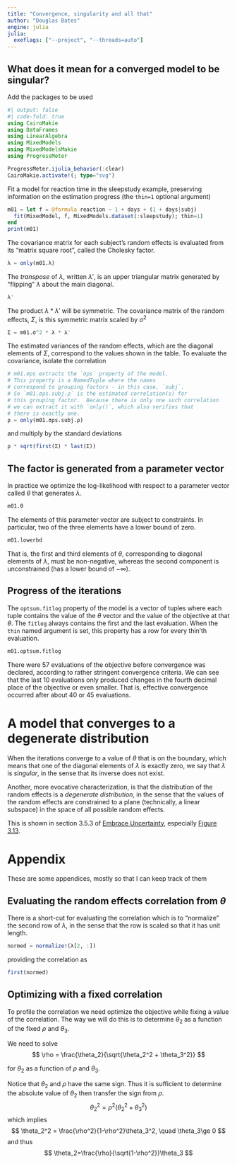 ```yaml
---
title: "Convergence, singularity and all that"
author: "Douglas Bates"
engine: julia
julia:
  exeflags: ["--project", "--threads=auto"]
---
```


## What does it mean for a converged model to be singular?

Add the packages to be used

```julia
#| output: false
#| code-fold: true
using CairoMakie
using DataFrames
using LinearAlgebra
using MixedModels
using MixedModelsMakie
using ProgressMeter

ProgressMeter.ijulia_behavior(:clear)
CairoMakie.activate!(; type="svg")
```

Fit a model for reaction time in the sleepstudy example, preserving information on the estimation progress (the `thin=1` optional argument)

```julia
m01 = let f = @formula reaction ~ 1 + days + (1 + days|subj)
  fit(MixedModel, f, MixedModels.dataset(:sleepstudy); thin=1)
end
print(m01)
```

The covariance matrix for each subject's random effects is evaluated from its "matrix square root", called the Cholesky factor.

```julia
λ = only(m01.λ)
```

The *transpose* of $\lambda$, written $\lambda'$, is an upper triangular matrix generated by "flipping" $\lambda$ about the main diagonal.

```julia
λ'
```

The product $\lambda * \lambda'$ will be symmetric.
The covariance matrix of the random effects, $\Sigma$, is this symmetric matrix scaled by $\sigma^2$

```julia
Σ = m01.σ^2 * λ * λ'
```

The estimated variances of the random effects, which are the diagonal elements of $\Sigma$, correspond to the values shown in the table.
To evaluate the covariance, isolate the correlation

```julia
# m01.σρs extracts the `σρs` property of the model.
# This property is a NamedTuple where the names
# correspond to grouping factors - in this case, `subj`.
# So `m01.σρs.subj.ρ` is the estimated correlation(s) for
# this grouping factor.  Because there is only one such correlation
# we can extract it with `only()`, which also verifies that
# there is exactly one.
ρ = only(m01.σρs.subj.ρ)
```

and multiply by the standard deviations

```julia
ρ * sqrt(first(Σ) * last(Σ))
```

## The factor is generated from a parameter vector

In practice we optimize the log-likelihood with respect to a parameter vector called $\theta$ that generates $\lambda$.

```julia
m01.θ
```

The elements of this parameter vector are subject to constraints.
In particular, two of the three elements have a lower bound of zero.

```julia
m01.lowerbd
```

That is, the first and third elements of $\theta$, corresponding to diagonal elements of $\lambda$, must be non-negative, whereas the second component is unconstrained (has a lower bound of $-\infty$).

## Progress of the iterations

The `optsum.fitlog` property of the model is a vector of tuples where each tuple contains the value of the $\theta$ vector and the value of the objective at that $\theta$.
The `fitlog` always contains the first and the last evaluation.
When the `thin` named argument is set, this property has a row for every thin'th evaluation.

```julia
m01.optsum.fitlog
```

There were 57 evaluations of the objective before convergence was declared, according to rather stringent convergence criteria.
We can see that the last 10 evaluations only produced changes in the fourth decimal place of the objective or even smaller.
That is, effective convergence occurred after about 40 or 45 evaluations.

# A model that converges to a degenerate distribution

When the iterations converge to a value of $\theta$ that is on the boundary, which means that one of the diagonal elements of $\lambda$ is exactly zero, we say that $\lambda$ is *singular*, in the sense that its inverse does not exist.

Another, more evocative characterization, is that the distribution of the random effects is a *degenerate distribution*, in the sense that the values of the random effects are constrained to a plane (technically, a linear subspace) in the space of all possible random effects.

This is shown in section 3.5.3 of [Embrace Uncertainty](https://www.embraceuncertaintybook.com), especially [Figure 3.13](https://www.embraceuncertaintybook.com/longitudinal.html#fig-bxm03plane).

# Appendix

These are some appendices, mostly so that I can keep track of them

## Evaluating the random effects correlation from $\theta$

There is a short-cut for evaluating the correlation which is to "normalize" the second row of $\lambda$, in the sense that the row is scaled so that it has unit length.

```julia
normed = normalize!(λ[2, :])
```

providing the correlation as

```julia
first(normed)
```

## Optimizing with a fixed correlation

To profile the correlation we need optimize the objective while fixing a value of the correlation.
The way we will do this is to determine $\theta_2$ as a function of the fixed $\rho$ and $\theta_3$.

We need to solve
$$
\rho = \frac{\theta_2}{\sqrt{\theta_2^2 + \theta_3^2}}
$$

for $\theta_2$ as a function of $\rho$ and $\theta_3$.

Notice that $\theta_2$ and $\rho$ have the same sign.
Thus it is sufficient to determine the absolute value of $\theta_2$ then transfer the sign from $\rho$.
$$
\theta_2^2=\rho^2(\theta_2^2 + \theta_3^2)
$$
which implies
$$
\theta_2^2 = \frac{\rho^2}{1-\rho^2}\theta_3^2, \quad \theta_3\ge 0
$$
and thus
$$
\theta_2=\frac{\rho}{\sqrt{1-\rho^2}}\theta_3
$$

